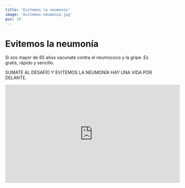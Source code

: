 ```yaml
---
title: 'Evitemos la neumonía'
image: 'evitemos-neumonia.jpg'
pos: 19
---
```


# Evitemos la neumonía

Si sos mayor de 65 años vacunate contra el neumococo y la gripe. Es gratis, rápido y sencillo.

SUMATE AL DESAFÍO Y EVITEMOS LA NEUMONÍA HAY UNA VIDA POR DELANTE.

<iframe width="560" height="315" src="https://www.youtube.com/embed/3k028X6DQNY?si=ubY0oDifjJ4NkPII" title="YouTube video player" frameborder="0" allow="accelerometer; autoplay; clipboard-write; encrypted-media; gyroscope; picture-in-picture; web-share" referrerpolicy="strict-origin-when-cross-origin" allowfullscreen></iframe>